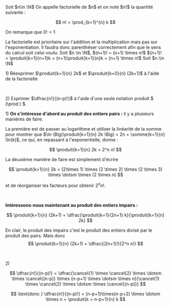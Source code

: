 

<Item type='definition' titre='factorielle' searchDesc="produit entiers">
Soit $n\in \N$ On appelle factorielle de $n$ et on note $n!$ la quantité suivante :

$$ 
n! = \prod_{k=1}^{n} k
$$

On remarque que $0! = 1$
</Item>

<Remarque>
La factorielle est prioritaire sur l'addition et la multiplication mais pas sur l'exponentiation. Il faudra donc parenthéser correctement afin que le sens du calcul soit celui voulu.
</Remarque>

<Item type='proposition' titre='formule de récurrence de la factorielle'>
Soit $n \in \N$, $(n+1)! = (n+1) \times n!$
</Item>

<Hideable type='démonstration' titre=''>
$(n+1)! = \produit{k=1}{n+1}k = (n+1)\produit{k=1}{n}k = (n+1) \times n!$
</Hideable>

<Exercice titre="Réexprimer des produits">
Soit $n \in \N$

1\) Réexprimer $\produit{k=1}{n} 2k$ et $\produit{k=0}{n} (2k+1)$ à l'aide de la factorielle

<br/>

2\) Exprimer $\dfrac{n!}{(n-p)!}$ à l'aide d'une seule notation produit $ (\prod ) $.
</Exercice>

<Hideable type='solution' titre=''>

1\) **On s'intéresse d'abord au produit des entiers pairs :** il y a plusieurs manières de faire. 

La première est de passer au logarithme et utiliser la linéarité de la somme pour montrer que 
$\ln \Big(\produit{k=1}{n} 2k \Big) = 2n + \somme{k=1}{n} \ln(k)$, ce qui, en repassant à l'exponentielle, donne :

$$
\produit{k=1}{n} 2k = 2^n  n!
$$

La deuxième manière de faire est simplement d'écrire 

$$
\produit{k=1}{n} 2k  = (2\times 1) \times (2 \times 2) \times (2 \times 3) \times \dotsm \times (2 \times n)
$$ 

et de réorganiser les facteurs pour obtenir $2^n n!$.

<br/>

**Intéressons-nous maintenant au produit des entiers impairs :** 

$$
\produit{k=1}{n} (2k+1) = \dfrac{\produit{k=1}{2n+1} k}{\produit{k=1}{n} 2k}
$$

En clair, le produit des impairs c'est le produit des entiers divisé par le produit des pairs. Mais donc 
$$
\produit{k=1}{n} (2k+1) = \dfrac{(2n+1)!}{2^n n!}
$$

<br/>

2\) 

$$
\dfrac{n!}{(n-p)!} = \dfrac{\cancel{1} \times \cancel{2} \times \dotsm \times \cancel{(n-p)} \times (n-p+1) \times \dotsm \times n}{\cancel{1} \times \cancel{2} \times \dotsm \times \cancel{(n-p)}}
$$

$$ 
\text{donc } \dfrac{n!}{(n-p)!} = (n-p+1)\times(n-p+2) \times \dotsm \times n = \produit{k = n-p+1}{n} k 
$$
</Hideable>